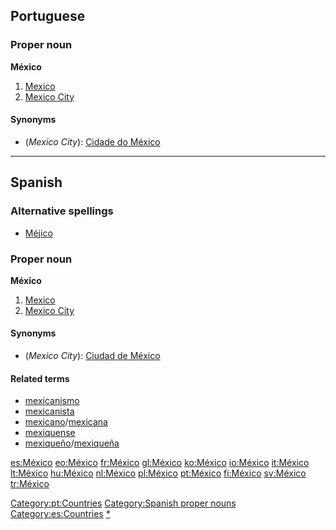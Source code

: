 {{also|Mexico}}
==Portuguese==

===Proper noun===
'''México'''

# [[Mexico]]
# [[Mexico City]]

====Synonyms====
* (''Mexico City''): [[Cidade do México]]

[[Category:pt:Countries]]

----

==Spanish==

===Alternative spellings===
* [[Méjico]]

===Proper noun===
'''México''' {{m}}

# [[Mexico]]
# [[Mexico City]]

====Synonyms====
* (''Mexico City''): [[Ciudad de México]]

====Related terms====
* [[mexicanismo]]
* [[mexicanista]]
* [[mexicano]]/[[mexicana]]
* [[mexiquense]]
* [[mexiqueño]]/[[mexiqueña]]

[[Category:Spanish proper nouns]]
[[Category:es:Countries]]
[[Category:es:Mexico|*]]

[[es:México]]
[[eo:México]]
[[fr:México]]
[[gl:México]]
[[ko:México]]
[[io:México]]
[[it:México]]
[[lt:México]]
[[hu:México]]
[[nl:México]]
[[pl:México]]
[[pt:México]]
[[fi:México]]
[[sv:México]]
[[tr:México]]